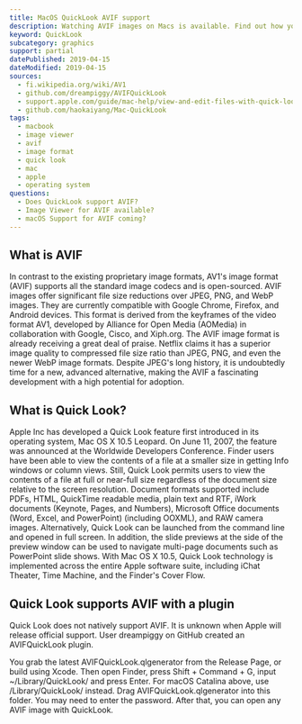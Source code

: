 ```yaml
---
title: MacOS QuickLook AVIF support
description: Watching AVIF images on Macs is available. Find out how you can open AVIF images in MacOS QuickLook.
keyword: QuickLook
subcategory: graphics
support: partial
datePublished: 2019-04-15
dateModified: 2019-04-15
sources:
  - fi.wikipedia.org/wiki/AV1
  - github.com/dreampiggy/AVIFQuickLook
  - support.apple.com/guide/mac-help/view-and-edit-files-with-quick-look-mh14119/mac
  - github.com/haokaiyang/Mac-QuickLook
tags:
  - macbook
  - image viewer
  - avif
  - image format
  - quick look
  - mac
  - apple
  - operating system
questions:
  - Does QuickLook support AVIF?
  - Image Viewer for AVIF available?
  - macOS Support for AVIF coming?
---
```


## What is AVIF

In contrast to the existing proprietary image formats, AV1's image format (AVIF) supports all the standard image codecs and is open-sourced. AVIF images offer significant file size reductions over JPEG, PNG, and WebP images. They are currently compatible with Google Chrome, Firefox, and Android devices. This format is derived from the keyframes of the video format AV1, developed by Alliance for Open Media (AOMedia) in collaboration with Google, Cisco, and Xiph.org. The AVIF image format is already receiving a great deal of praise. Netflix claims it has a superior image quality to compressed file size ratio than JPEG, PNG, and even the newer WebP image formats. Despite JPEG's long history, it is undoubtedly time for a new, advanced alternative, making the AVIF a fascinating development with a high potential for adoption.

## What is Quick Look?

Apple Inc has developed a Quick Look feature first introduced in its operating system, Mac OS X 10.5 Leopard. On June 11, 2007, the feature was announced at the Worldwide Developers Conference. Finder users have been able to view the contents of a file at a smaller size in getting Info windows or column views. Still, Quick Look permits users to view the contents of a file at full or near-full size regardless of the document size relative to the screen resolution. Document formats supported include PDFs, HTML, QuickTime readable media, plain text and RTF, iWork documents (Keynote, Pages, and Numbers), Microsoft Office documents (Word, Excel, and PowerPoint) (including OOXML), and RAW camera images. Alternatively, Quick Look can be launched from the command line and opened in full screen. In addition, the slide previews at the side of the preview window can be used to navigate multi-page documents such as PowerPoint slide shows. With Mac OS X 10.5, Quick Look technology is implemented across the entire Apple software suite, including iChat Theater, Time Machine, and the Finder's Cover Flow.

## Quick Look supports AVIF with a plugin

Quick Look does not natively support AVIF. It is unknown when Apple will release official support. User dreampiggy on GitHub created an AVIFQuickLook plugin.

<Link
  href="github.com/dreampiggy/AVIFQuickLook"
  text="GitHub Link"
  className="block"
/>

You grab the latest AVIFQuickLook.qlgenerator from the Release Page, or build using Xcode. Then open Finder, press Shift + Command + G, input ~/Library/QuickLook/ and press Enter. For macOS Catalina above, use /Library/QuickLook/ instead. Drag AVIFQuickLook.qlgenerator into this folder. You may need to enter the password. After that, you can open any AVIF image with QuickLook.
